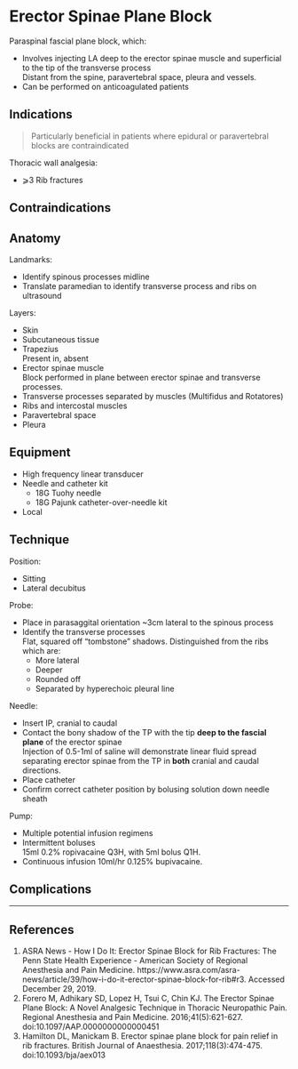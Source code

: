 # Erector Spinae Plane Block


Paraspinal fascial plane block, which:

* Involves injecting LA deep to the erector spinae muscle and superficial to the tip of the transverse process  
Distant from the spine, paravertebral space, pleura and vessels.
* Can be performed on anticoagulated patients


## Indications

> Particularly beneficial in patients where epidural or paravertebral blocks are contraindicated

Thoracic wall analgesia:

* ⩾3 Rib fractures


## Contraindications

## Anatomy

Landmarks:

* Identify spinous processes midline
* Translate paramedian to identify transverse process and ribs on ultrasound

Layers:

* Skin
* Subcutaneous tissue
* Trapezius  
Present in, absent
* Erector spinae muscle  
Block performed in plane between erector spinae and transverse processes.
* Transverse processes separated by muscles (Multifidus and Rotatores)  
* Ribs and intercostal muscles  
* Paravertebral space
* Pleura



## Equipment

* High frequency linear transducer
* Needle and catheter kit
	* 18G Tuohy needle
	* 18G Pajunk catheter-over-needle kit
* Local

## Technique

Position:

* Sitting
* Lateral decubitus


Probe:

* Place in parasaggital orientation ~3cm lateral to the spinous process
* Identify the transverse processes  
Flat, squared off "tombstone" shadows. Distinguished from the ribs which are:
	* More lateral
	* Deeper
	* Rounded off
	* Separated by hyperechoic pleural line


Needle:

* Insert IP, cranial to caudal
* Contact the bony shadow of the TP with the tip **deep to the fascial plane** of the erector spinae  
Injection of 0.5-1ml of saline will demonstrate linear fluid spread separating erector spinae from the TP in **both** cranial and caudal directions.
* Place catheter
* Confirm correct catheter position by bolusing solution down needle sheath


Pump:

* Multiple potential infusion regimens
* Intermittent boluses  
15ml 0.2% ropivacaine Q3H, with 5ml bolus Q1H.
* Continuous infusion 
10ml/hr 0.125% bupivacaine.

## Complications


---

## References

1. ASRA News - How I Do It: Erector Spinae Block for Rib Fractures: The Penn State Health Experience - American Society of Regional Anesthesia and Pain Medicine. https://www.asra.com/asra-news/article/39/how-i-do-it-erector-spinae-block-for-rib#r3. Accessed December 29, 2019.
2. Forero M, Adhikary SD, Lopez H, Tsui C, Chin KJ. The Erector Spinae Plane Block: A Novel Analgesic Technique in Thoracic Neuropathic Pain. Regional Anesthesia and Pain Medicine. 2016;41(5):621-627. doi:10.1097/AAP.0000000000000451
3. Hamilton DL, Manickam B. Erector spinae plane block for pain relief in rib fractures. British Journal of Anaesthesia. 2017;118(3):474-475. doi:10.1093/bja/aex013

